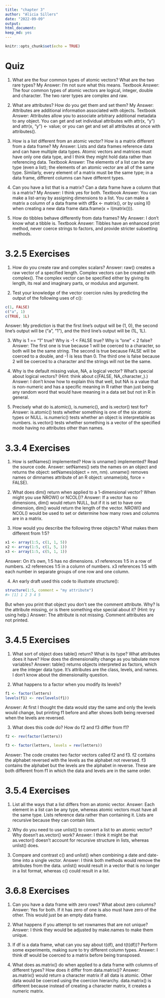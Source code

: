 ```yaml
---
title: "chapter 3"
author: "Alicia Sillers"
date: "2022-09-09"
output: 
html_document: 
keep_md: yes 
---
```


```r
knitr::opts_chunk$set(echo = TRUE)
```

# Quiz

1. What are the four common types of atomic vectors? What are the two rare types?
My Answer: I'm not sure what this means. 
Textbook Answer: The four common types of atomic vectors are logical, integer, double and character. The two rarer types are complex and raw.

2. What are attributes? How do you get them and set them?
My Answer: Attributes are additional information associated with objects. 
Textbook Answer: Attributes allow you to associate arbitrary additional metadata to any object. You can get and set individual attributes with attr(x, "y") and attr(x, "y") <- value; or you can get and set all attributes at once with attributes().

3. How is a list different from an atomic vector? How is a matrix different from a data frame?
My Answer: Lists and data frames reference data and can have multiple data types. Atomic vectors and matrices must have only one data type, and I think they might hold data rather than referencing data. 
Textbook Answer: The elements of a list can be any type (even a list); the elements of an atomic vector are all of the same type. Similarly, every element of a matrix must be the same type; in a data frame, different columns can have different types.

4. Can you have a list that is a matrix? Can a data frame have a column that is a matrix?
My Answer: I think yes for both.
Textbook Answer: You can make a list-array by assigning dimensions to a list. You can make a matrix a column of a data frame with df$x <- matrix(), or by using I() when creating a new data frame data.frame(x = I(matrix())).

5. How do tibbles behave differently from data frames?
My Answer: I don't know what a tibble is.
Textbook Answer: Tibbles have an enhanced print method, never coerce strings to factors, and provide stricter subsetting methods.

# 3.2.5 Exercises

1. How do you create raw and complex scalars?
Answer: raw() creates a raw vector of a specified length. Complex vectors can be created with complex(). The complex vector can be specified either by giving its length, its real and imaginary parts, or modulus and argument.

2. Test your knowledge of the vector coercion rules by predicting the output of the following uses of c():
```r
c(1, FALSE)
c("a", 1)
c(TRUE, 1L)
```
Answer: My prediction is that the first line's output will be (1, 0), the second line's output will be ("a", "1"), and the third line's output will be (1L, 1L).

3. Why is 1 == "1" true? Why is -1 < FALSE true? Why is "one" < 2 false?
Answer: The first one is true because 1 will be coerced to a character, so both will be the same string. The second is true because FALSE will be coerced to a double, and -1 is less than 0. The third one is false because 2 will be coerced to a character and the strings will not be the same.

4. Why is the default missing value, NA, a logical vector? What’s special about logical vectors? (Hint: think about c(FALSE, NA_character_).)
Answer: I don't know how to explain this that well, but NA is a value that is non-numeric and has a specific meaning in R rather than just being any random word that would have meaning in a data set but not in R in general.

5. Precisely what do is.atomic(), is.numeric(), and is.vector() test for?
Answer: is.atomic() tests whether something is one of the six atomic types or NULL. is.numeric() tests whether an object is interpretable as numbers. is.vector() tests whether something is a vector of the specified mode having no attributes other than names.

# 3.3.4 Exercises

1. How is setNames() implemented? How is unname() implemented? Read the source code.
Answer: setNames() sets the names on an object and returns the object: setNames(object = nm, nm). unname() removes names or dimnames attribute of an R object: unname(obj, force = FALSE).

2. What does dim() return when applied to a 1-dimensional vector? When might you use NROW() or NCOL()?
Answer: If a vector has no dimensions, dim() would return NULL, but if it is set to have one dimension, dim() would return the length of the vector. NROW() and NCOL() would be used to set or determine how many rows and columns are in a matrix. 

3. How would you describe the following three objects? What makes them different from 1:5?
```r
x1 <- array(1:5, c(1, 1, 5))
x2 <- array(1:5, c(1, 5, 1))
x3 <- array(1:5, c(5, 1, 1))
```
Answer: On it's own, 1:5 has no dimensions. x1 references 1:5 in a row of numbers. x2 references 1:5 in a column of numbers. x3 references 1:5 with each number in separate groups of one row and one column.

4. An early draft used this code to illustrate structure():
```r
structure(1:5, comment = "my attribute")
#> [1] 1 2 3 4 5
```
But when you print that object you don’t see the comment attribute. Why? Is the attribute missing, or is there something else special about it? (Hint: try using help.)
Answer: The attribute is not missing. Comment attributes are not printed.

# 3.4.5 Exercises

1. What sort of object does table() return? What is its type? What attributes does it have? How does the dimensionality change as you tabulate more variables?
Answer: table() returns objects interpreted as factors, which are the integer data type. It's attributes are the class, levels, and names. I don't know about the dimensionality question.

2. What happens to a factor when you modify its levels?
```r
f1 <- factor(letters)
levels(f1) <- rev(levels(f1))
```
Answer: At first I thought the data would stay the same and only the levels would change, but printing f1 before and after shows both being reversed when the levels are reversed. 

3. What does this code do? How do f2 and f3 differ from f1?
```r
f2 <- rev(factor(letters))

f3 <- factor(letters, levels = rev(letters))
```
Answer: The code creates two factor vectors called f2 and f3. f2 contains the alphabet reversed with the levels as the alphabet not reversed. f3 contains the alphabet but the levels are the alphabet in reverse. These are both different from f1 in which the data and levels are in the same order. 

# 3.5.4 Exercises

1. List all the ways that a list differs from an atomic vector.
Answer: Each element in a list can be any type, whereas atomic vectors must have all the same type. Lists reference data rather than containing it. Lists are recursive because they can contain lists. 

2. Why do you need to use unlist() to convert a list to an atomic vector? Why doesn’t as.vector() work?
Answer: I think it might be that as.vector() doesn't account for recursive structure in lists, whereas unlist() does.

3. Compare and contrast c() and unlist() when combining a date and date-time into a single vector.
Answer: I think both methods would remove the attributes from the data. unlist() would result in a vector that is no longer in a list format, whereas c() could result in a list. 

# 3.6.8 Exercises

1. Can you have a data frame with zero rows? What about zero columns?
Answer: Yes for both. If it has zero of one is also must have zero of the other. This would just be an empty data frame. 

2. What happens if you attempt to set rownames that are not unique?
Answer: I think they would be adjusted by make.names to make them unique. 

3. If df is a data frame, what can you say about t(df), and t(t(df))? Perform some experiments, making sure to try different column types.
Answer: I think df would be coerced to a matrix before being transposed. 

4. What does as.matrix() do when applied to a data frame with columns of different types? How does it differ from data.matrix()?
Answer: as.matrix() would return a character matrix if all data is atomic. Other data would be coerced using the coercion hierarchy. data.matrix() is different because instead of creating a character matrix, it creates a numeric matrix. 
